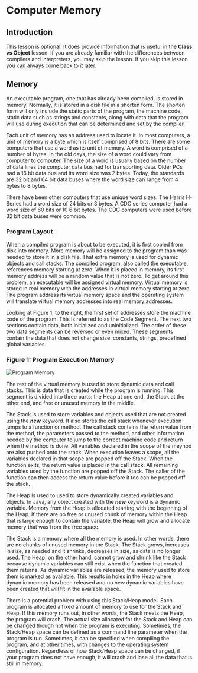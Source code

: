 # Computer Memory

## Introduction

This lesson is optional. It does provide information that is useful in the
**Class vs Object** lesson. If you are already familiar with the differences
between compilers and interpreters, you may skip the lesson. If you skip
this lesson you can always come back to it later.

## Memory

An executable program, one that has already been compiled, is stored in memory.
Normally, it is stored in a disk file in a shorten form. The shorten form
will only include the static parts of the program, the machine code, static
data such as strings and constants, along with data that the program will use
during execution that can be determined and set by the compiler.

Each unit of memory has an address used to locate it. In most computers, a
unit of memory is a byte which is itself comprised of 8 bits. There are some
computers that use a word as its unit of memory. A word is comprised of a
number of bytes. In the old days, the size of a word could vary from computer
to computer. The size of a word is usually based on the number of data lines
the computer data bus had for transporting data. Older PCs had a 16 bit data
bus and its word size was 2 bytes. Today, the standards are 32 bit and 64 bit
data buses where the word size can range from 4 bytes to 8 bytes.

There have been other computers that use unique word sizes. The Harris
H-Series had a word size of 24 bits or 3 bytes. A CDC series computer had
a word size of 60 bits or 10 6 bit bytes. The CDC computers were used before
32 bit data buses were common.

### Program Layout

When a compiled program is about to be executed, it is first copied from disk
into memory. More memory will be assigned to the program than was needed to
store it in a disk file. That extra memory is used for dynamic objects and
call stacks. The compiled program, also called the executable, references
memory starting at zero. When it is placed in memory, its first memory
address will be a random value that is not zero. To get around this problem,
an executable will be assigned virtual memory. Virtual memory is stored in
real memory with the addresses in virtual memory starting at zero. The program
address its virtual memory space and the operating system will translate
virtual memory addresses into real memory addresses.

Looking at Figure 1, to the right, the first set of addresses store the
machine code of the program. This is referred to as the Code Segment.
The next two sections contain data, both initialized and uninitialized.
The order of these two data segments can be reversed or even mixed. These
segments contain the data that does not change size: constants, strings,
predefined global variables.

### Figure 1: Program Execution Memory

![Program Memory](/assets/Program-Memory.webp "Figure 1: Program Memory")

The rest of the virtual memory is used to store dynamic data and call stacks.
This is data that is created while the program is running. This segment is
divided into three parts: the Heap at one end, the Stack at the other end, and
free or unused memory in the middle.

The Stack is used to store variables and objects used that are not created
using the **_new_** keyword. It also stores the call stack whenever execution
jumps to a function or method. The call stack contains the return value from
the method, the parameters passed to the method, and other information needed by
the computer to jump to the correct machine code and return when the method is
done. All variables declared in the scope of the meyhod are also pushed onto
the stack. When execution leaves a scope, all the variables declared in that
scope are popped off the Stack. When the function exits, the return value is
placed in the call stack. All remaining variables used by the function are
popped off the Stack. The caller of the function can then access the return
value before it too can be popped off the stack.

The Heap is used to used to store dynamically created variables and objects.
In Java, any object created with the **_new_** keyword is a dynamic variable.
Memory from the Heap is allocated starting with the beginning of the Heap.
If there are no free or unused chunk of memory within the Heap that is large
enough to contain the variable, the Heap will grow and allocate memory that
was from the free space.

The Stack is a memory where all the memory is used. In other words, there are
no chunks of unused memory in the Stack. The Stack grows, increases in size,
as needed and it shrinks, decreases in size, as data is no longer used. The
Heap, on the other hand, cannot grow and shrink like the Stack because dynamic
variables can still exist when the function that created them returns. As
dynamic variables are released, the memory used to store them is marked as
available. This results in holes in the Heap where dynamic memory has been
released and no new dynamic variables have been created that will fit in the
available space.

There is a potential problem with using this Stack/Heap model. Each program
is allocated a fixed amount of memory to use for the Stack and Heap. If this
memory runs out, in other words, the Stack meets the Heap, the program will
crash. The actual size allocated for the Stack and Heap can be changed though
not when the program is executing. Sometimes, the Stack/Heap space can be
defined as a command line parameter when the program is run. Sometimes, it
can be specified when compiling the program, and at other times, with changes
to the operating system configuration. Regardless of how Stack/Heap space can
be changed, if your program does not have enough, it will crash and lose all
the data that is still in memory.
